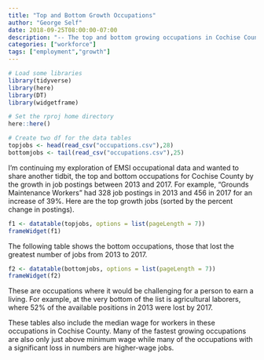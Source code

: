 ```yaml
---
title: "Top and Bottom Growth Occupations"
author: "George Self"
date: 2018-09-25T08:00:00-07:00
description: "-- The top and bottom growing occupations in Cochise County --"
categories: ["workforce"]
tags: ["employment","growth"]
---
```


```r
# Load some libraries
library(tidyverse)
library(here)
library(DT)
library(widgetframe)

# Set the rproj home directory
here::here()
```


```r

# Create two df for the data tables
topjobs <- head(read_csv("occupations.csv"),28)
bottomjobs <- tail(read_csv("occupations.csv"),25) 

```

I’m continuing my exploration of EMSI occupational data and wanted to share another tidbit, the top and bottom occupations for Cochise County by the growth in job postings between 2013 and 2017. For example, "Grounds Maintenance Workers" had 328 job postings in 2013 and 456 in 2017 for an increase of 39%. Here are the top growth jobs (sorted by the percent change in postings).

```r

f1 <- datatable(topjobs, options = list(pageLength = 7))
frameWidget(f1)

```


The following table shows the bottom occupations, those that lost the greatest number of jobs from 2013 to 2017.

```r

f2 <- datatable(bottomjobs, options = list(pageLength = 7))
frameWidget(f2)

```


These are occupations where it would be challenging for a person to earn a living. For example, at the very bottom of the list is agricultural laborers, where 52% of the available positions in 2013 were lost by 2017.

These tables also include the median wage for workers in these occupations in Cochise County. Many of the fastest growing occupations are also only just above minimum wage while many of the occupations with a significant loss in numbers are higher-wage jobs.